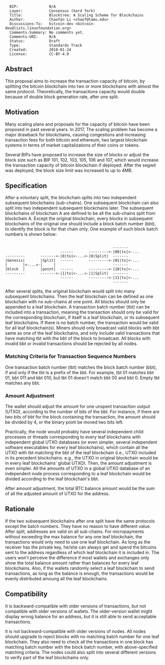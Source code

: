 <pre>
  BIP:              N/A
  Layer:            Consensus (hard fork)
  Title:            Blocktree: A Scaling Scheme for Blockchains
  Author:           Chaofan Li <chaof@tamu.edu>
  Discussions-To:   bitcoin-dev <bitcoin-dev@lists.linuxfoundation.org>
  Comments-Summary: No comments yet.
  Comments-URI:     N/A
  Status:           Draft
  Type:             Standards Track
  Created:          2018-01-24
  License:          CC-BY-4.0
</pre>

==Abstract==
This proposal aims to increase the transaction capacity of bitcoin, by splitting the bitcoin blockchain into two or more blockchains with almost the same protocol. Theoretically, the transactions capacity would double because of double block generation rate, after one split. 
==Motivation==
Many scaling plans and proposals for the capacity of bitcoin have been proposed in past several years. In 2017, The scaling problem has become a major drawback for blockchains, causing congestions and increasing transaction fees for both bitcoin and ethereum, two largest blockchain systems in terms of market capitalizations of their coins or tokens.

Several BIPs have proposed to increase the size of blocks or adjust the block size such as BIP 101, 102, 103, 105, 106 and 107, which would increase the transaction capacity of bitcoin blockchain if deployed. After the segwit was deployed, the block size limit was increased to up to 4MB.
==Specification==
After a voluntary split, the blockchain splits into two independent subsequent blockchains (sub-chains). One subsequent blockchain can also split into two independent subsequent blockchains later. The subsequent blockchains of blockchain A are defined to be all the sub-chains split from blockchain A. Except the original blockchain, every blocks in subsequent blockchains of the original one should include a block batch number (bbt), to identify the block is for that chain only. One example of such block batch numbers is shown below:
<pre>                               
                                                 -------
                         ------       ---------<-|00|tx|<-... 
---------       -------<-|0|tx|<-...<-|0|Split|  -------  
|Genesis|       |Split|  ------       ---------<-|01|tx|<-...
|       |<-...<-|     |                          -------
|block  |       |point|  ------       ---------<-|10|tx|<-...
---------       -------<-|1|tx|<-...<-|1|Split|  -------
                         ------       ---------<-|11|tx|<-...
                                                 -------
</pre>

After several splits, the original blockchain would split into many subsequent blockchains. Then the leaf blockchain can be defined as one blockchain with no sub-chains at one point. All blocks should only be appended to a leaf blockchain. A transaction batch number (tbt) can be included into a transaction, meaning the transaction should only be valid for the corresponding blockchain, if itself is a leaf blockchain, or its subsequent leaf blockchains. If there is no batch number, the transaction would be valid for all leaf blockchain(s). Miners should only broadcast valid blocks with bbt same as one of the leaf blockchains, and only include valid transactions that have matching tbt with the bbt of the block to broadcast. All blocks with invalid bbt or invalid transactions should be rejected by all nodes.

===Matching Criteria for Transaction Sequence Numbers===
One transaction batch number (tbt) matches the block batch number (bbt), if and only if the tbt is a prefix of the bbt. For example, tbt 01 matches bbt 01, bbt 011 and bbt 010, but tbt 01 doesn't match bbt 00 and bbt 0. Empty tbt matches any bbt.
===Amount Adjustment===
The wallet should adjust the amount for one unspent transaction output (UTXO), according to the number of bits of the bbt. For instance, if there are two bits of bbt for the block containing the transaction, the amount should be divided by 4, or the binary point be moved two bits left.  

Practically, the node would probably have several independent child processes or threads  corresponding to every leaf blockchains with independent global UTXO databases (or even simpler, several independent software executables for every leaf blockchains), which contain all the UTXO with tbt matching the bbt of the leaf blockchain (i.e., UTXO included in its precedent blockchains. e.g., the UTXO in original blockchain would be in every leaf blockchains' global UTXO). Then, the amount adjustment is even simpler. All the amounts of UTXO in a global UTXO database of an independent node process corresponding to a leaf blockchain would be divided according to the leaf blockchain's bbt.

After amount adjustment, the total BTC balance amount would be the sum of all the adjusted amount of UTXO for the address.
==Rationale==
If the two subsequent blockchains after one split have the same protocols except the batch numbers. They have no reason to have different value. After split, addresses are valid on all sub-chains. For micropayments without exceeding the max balance for any one leaf blockchain, the transactions would only need to use one leaf blockchain. As long as the receiver has the private key, he/she can always get and spend the bitcoins sent to the address regardless of which leaf blockchain it is included in. The users won't perceive the difference if most wallets and exchanges only show the total balance amount rather than balances for every leaf blockchains. Also, if the wallets randomly select a leaf blockchain to send transactions, as long as the balance is enough, the transactions would be evenly distributed amoung all the leaf blockchains.
==Compatibility==
It is backward-compatible with older versions of transactions, but not compatible with older versions of wallets. The older-version wallet might display wrong balance for an address, but it is still able to send acceptable transactions.

It is not backward-compatible with older versions of nodes. All nodes should upgrade to reject blocks with no matching batch number for one leaf blockchain. They also need to check all the transactions in one block has matching batch number with the block batch number, with above-specified matching criteria. The nodes could also split into several different versions to verify part of the leaf blockchains only.



